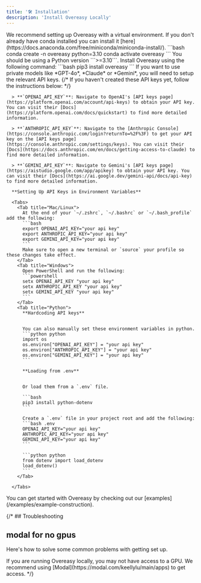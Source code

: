 ```yaml
---
title: '🛠️ Installation'
description: 'Install Overeasy Locally'
---
```



<Steps>
  <Step title="Set up Virtual Environment (Optional)">
    We recommend setting up Overeasy with a virtual environment. 
    If you don't already have conda installed you can install it [here](https://docs.anaconda.com/free/miniconda/miniconda-install/).
    ```bash
    conda create -n overeasy python=3.10
    conda activate overeasy
    ```
  </Step>


  <Step title="Install Overeasy">
    <Info>
      You should be using a Python version ```>=3.10```.
    </Info>
    Install Overeasy using the following command:
    ```bash
    pip3 install overeasy
    ```
  </Step>

  <Step title="Setup API Keys">
      If you want to use private models like *GPT-4o*, *Claude* or *Gemini*, you will need to setup the relevant API keys.
      {/* If you haven't created these API keys yet, follow the instructions below: */}

      > **`OPENAI_API_KEY`**: Navigate to OpenAI's [API keys page](https://platform.openai.com/account/api-keys) to obtain your API key.  You can visit their [Docs](https://platform.openai.com/docs/quickstart) to find more detailed information.

      > **`ANTHROPIC_API_KEY`**: Navigate to the [Anthropic Console](https://console.anthropic.com/login?returnTo=%2F%3F) to get your API key on the [API keys page](https://console.anthropic.com/settings/keys). You can visit their [Docs](https://docs.anthropic.com/en/docs/getting-access-to-claude) to find more detailed information.

      > **`GEMINI_API_KEY`**: Navigate to Gemini's [API keys page](https://aistudio.google.com/app/apikey) to obtain your API key. You can visit their [Docs](https://ai.google.dev/gemini-api/docs/api-key) to find more detailed information.

      **Setting Up API Keys in Environment Variables**

      <Tabs>
        <Tab title="Mac/Linux">
          At the end of your `~/.zshrc`, `~/.bashrc` or `~/.bash_profile` add the following:
          ```bash
          export OPENAI_API_KEY="your api key"
          export ANTHROPIC_API_KEY="your api key"
          export GEMINI_API_KEY="your api key"
          ```
          Make sure to open a new terminal or `source` your profile so these changes take effect.
        </Tab>
        <Tab title="Windows">
          Open PowerShell and run the following:
          ```powershell
          setx OPENAI_API_KEY "your api key"
          setx ANTHROPIC_API_KEY "your api key"
          setx GEMINI_API_KEY "your api key"
          ```
        </Tab>
        <Tab title="Python">
          **Hardcoding API keys**


          You can also manually set these environment variables in python.
          ```python python
          import os
          os.environ["OPENAI_API_KEY"] = "your api key"
          os.environ["ANTHROPIC_API_KEY"] = "your api key"
          os.environ["GEMINI_API_KEY"] = "your api key"
          ```

          **Loading from .env**


          Or load them from a `.env` file.

          ```bash 
          pip3 install python-dotenv
          ```

          Create a `.env` file in your project root and add the following:
          ```bash .env
          OPENAI_API_KEY="your api key"
          ANTHROPIC_API_KEY="your api key"
          GEMINI_API_KEY="your api key"
          ```

          ```python python
          from dotenv import load_dotenv
          load_dotenv()
          ```
        </Tab>

      </Tabs>
  </Step>

  <Step title="🎉 Congrats">
    You can get started with Overeasy by checking out our [examples](/examples/example-construction).
  </Step>

</Steps>







{/* ## Troubleshooting

## modal for no gpus

Here's how to solve some common problems with getting set up.

<AccordionGroup>
  <Accordion title="Why am I getting a __ error?">
    If you are running Overeasy locally, you may not have access to a GPU. 
    We recommend using [Modal](https://modal.com/keellylu/main/apps) to get access.
  </Accordion>
</AccordionGroup> */}
